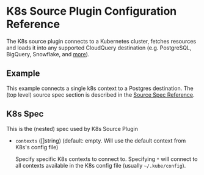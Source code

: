 # K8s Source Plugin Configuration Reference

The K8s source plugin connects to a Kubernetes cluster, fetches resources and loads it into any supported CloudQuery destination (e.g. PostgreSQL, BigQuery, Snowflake, and [more](/docs/plugins/destinations/overview)).

## Example

This example connects a single k8s context to a Postgres destination. The (top level) source spec section is described in the [Source Spec Reference](/docs/reference/source-spec).

<Configuration/>

## K8s Spec

This is the (nested) spec used by K8s Source Plugin

- `contexts` ([]string) (default: empty. Will use the default context from K8s's config file)

  Specify specific K8s contexts to connect to. Specifying `*` will connect to all contexts available in
  the K8s config file (usually `~/.kube/config`).
